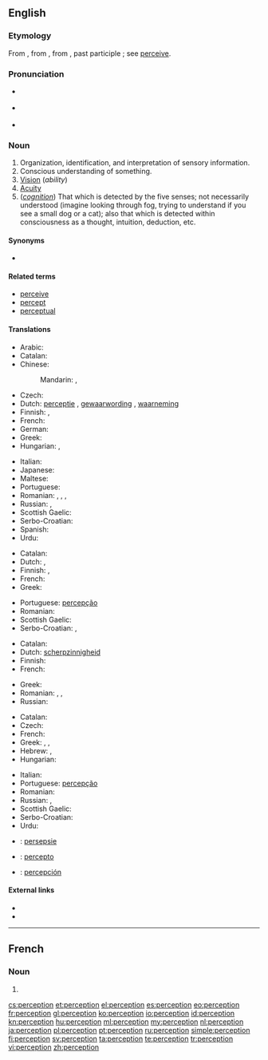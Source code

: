 ==English==

{{wikipedia}}

===Etymology===
From {{etyl|fr|en}} {{term|perception|lang=fr}}, from {{etyl|la|en}} {{term|perceptio||a receiving or collecting, perception, comprehension|lang=la}}, from {{term|percipere}}, past participle {{term|perceptus||to obtain, perceive}}; see [[perceive]].

===Pronunciation===
* {{a|UK}} {{IPA|/pəˈsɛpʃ(ə)n/}}
* {{a|US}} {{IPA|/pɚˈsɛpʃ(ə)n/}}
* {{audio|en-us-perception.ogg|Audio (US)}}

===Noun===
{{en-noun}}

# Organization, identification, and interpretation of sensory information.
# Conscious understanding of something.
# [[vision|Vision]] (''ability'')
# [[acuity|Acuity]]
# (''[[cognition]]'') That which is detected by the five senses; not necessarily understood (imagine looking through fog, trying to understand if you see a small dog or a cat); also that which is detected within consciousness as a thought, intuition, deduction, etc.

====Synonyms====
* {{l|en|ken}}

====Related terms====
* [[perceive]]
* [[percept]]
* [[perceptual]]

====Translations====
{{trans-top|conscious understanding of something}}
* Arabic: {{t-|ar|ادراك حسي|m|tr=idráāk ḥassī}}
* Catalan: {{t-|ca|percepció|f}}
* Chinese:
*: Mandarin: {{t-|cmn|知覺|sc=Hani}}, {{t-|cmn|知觉|tr=zhījué|sc=Hani}}
* Czech: {{t-|cs|vnímání|n}}
* Dutch: [[perceptie]] {{f}}, [[gewaarwording]] {{f}}, [[waarneming]] {{f}}
* Finnish: {{t-|fi|havainnointi}}, {{t-|fi|havaintokyky}}
* French: {{t+|fr|perception|f}}
* German: {{t+|de|Wahrnehmung|f}}
* Greek: {{t+|el|αντίληψη|f|tr=antílipsi}}
* Hungarian: {{t+|hu|felfogás}}, {{t+|hu|megértés}}
{{trans-mid}}
* Italian: {{t+|it|percezione|f}}
* Japanese: {{t+|ja|知覚|tr=ちかく, chikaku|sc=Jpan}}
* Maltese: {{t-|mt|perċezzjoni|f}}
* Portuguese: {{t+|pt|percepção|f}}
* Romanian: {{t-|ro|percepție}}, {{t+|ro|percepere}}, {{t-|ro|discernere}}, {{t-|ro|discernământ}}
* Russian: {{t+|ru|восприятие|n|tr=vosprijátije|sc=Cyrl}}, {{t+|ru|перцепция|f|tr=percépcija|sc=Cyrl}}
* Scottish Gaelic: {{t-|gd|toirt fa-near|f}}
* Serbo-Croatian: {{t-|sh|percèpcija|f}}
* Spanish: {{t+|es|percepción|f}}
* Urdu: {{t-|ur|حسی ادراک|m}}
{{trans-bottom}}

{{trans-top|vision}}
* Catalan: {{t-|ca|percepció|f}}
* Dutch: {{t+|nl|zicht|n}}, {{t+|nl|waarneming|f}}
* Finnish: {{t-|fi|aistimus}}, {{t+|fi|havainto}}
* French: {{t+|fr|perception|f}}
* Greek: {{t+|el|όραση|f|tr=órasi}}
{{trans-mid}}
* Portuguese: [[percepção]] {{f}}
* Romanian: {{t-|ro|percepție}}
* Scottish Gaelic: {{t-|gd|toirt fa-near|f}}
* Serbo-Croatian: {{t-|sh|percèpcija|f}}, {{t-|sh|vȋd|m}}
{{trans-bottom}}

{{trans-top|acuity}}
* Catalan: {{t-|ca|percepció|f}}
* Dutch: [[scherpzinnigheid]]
* Finnish: {{t+|fi|havainto}}
* French: {{t+|fr|perception|f}}
{{trans-mid}}
* Greek: {{t+|el|αντίληψη|f|tr=antílipsi}}
* Romanian: {{t-|ro|discernere}}, {{t+|ro|percepere}}, {{t+|ro|sesizare}}
* Russian: {{t+|ru|восприятие|n|tr=vosprijátije|sc=Cyrl}}
{{trans-bottom}}

{{trans-top|that which is detected by the five senses}}
* Catalan: {{t-|ca|percepció|f}}
* Czech: {{t+|cs|vjem|m}}
* French: {{t+|fr|perception|f}}
* Greek: {{t+|el|αντίληψη|f|tr=antílipsi}}, {{t+|el|διορατικότητα|f|tr=dioratikótita}}, {{t+|el|αίσθηση|f|tr=aísthisi}}
* Hebrew: {{t-|he|תפיסה|tr=tfissa}}, {{t-|he|קליטה|tr=klita}}
* Hungarian: {{t+|hu|észlelés}}
{{trans-mid}}
* Italian: {{t+|it|percezione|f}}
* Portuguese: [[percepção]] {{f}}
* Romanian: {{t-|ro|percepție}}
* Russian: {{t+|ru|ощущение|n|tr=oščuščénije|sc=Cyrl}}, {{t+|ru|восприятие|n|tr=vosprijátije|sc=Cyrl}}
* Scottish Gaelic: {{t-|gd|toirt fa-near|f}}
* Serbo-Croatian: {{t-|sh|percèpcija|f}}
* Urdu: {{t-|ur|حواس خمسہ کا ادراک}}
{{trans-bottom}}

{{checktrans-top}}
* {{ttbc|af}}: [[persepsie]] {{f}}
* {{ttbc|eo}}: [[percepto]]
* {{ttbc|es}}: [[percepción]] {{f}}
{{trans-bottom}}

====External links====
* {{R:Webster 1913}}
* {{R:Century 1911}}

----

==French==
{{wikipedia|lang=fr}}

===Noun===
{{fr-noun|f}}

# {{l|en|perception}}

[[cs:perception]]
[[et:perception]]
[[el:perception]]
[[es:perception]]
[[eo:perception]]
[[fr:perception]]
[[gl:perception]]
[[ko:perception]]
[[io:perception]]
[[id:perception]]
[[kn:perception]]
[[hu:perception]]
[[ml:perception]]
[[my:perception]]
[[nl:perception]]
[[ja:perception]]
[[pl:perception]]
[[pt:perception]]
[[ru:perception]]
[[simple:perception]]
[[fi:perception]]
[[sv:perception]]
[[ta:perception]]
[[te:perception]]
[[tr:perception]]
[[vi:perception]]
[[zh:perception]]